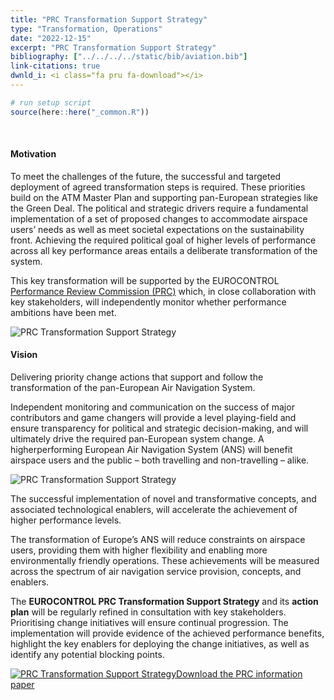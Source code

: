```yaml
---
title: "PRC Transformation Support Strategy"
type: "Transformation, Operations"
date: "2022-12-15"
excerpt: "PRC Transformation Support Strategy"
bibliography: ["../../../../static/bib/aviation.bib"]
link-citations: true
dwnld_i: <i class="fa pru fa-download"></i>
---
```

```r
# run setup script
source(here::here("_common.R"))
```
<br>
<div class="container">

#### Motivation
<div class="row align-items-start">
<div class="col-sm-8">
To meet the challenges of the future, the successful and targeted deployment of agreed transformation steps is required. These priorities build on the ATM
Master Plan and supporting pan-European strategies like the Green Deal. The political and strategic drivers require a fundamental implementation of a set of proposed changes to accommodate airspace users’ needs as well as meet societal expectations on the sustainability front. Achieving the required political goal of higher levels of performance across all key performance areas entails a deliberate transformation of the system.

This key transformation will be supported by the EUROCONTROL [Performance Review Commission (PRC)](/about/prc/) which, in close collaboration with key stakeholders, will independently monitor whether performance ambitions have been met.
</div>
<div class="col-sm-4">
<div class="card border-0">
  <img class="card-img-top" src="/images/prc/vc_tss_web.jpg" alt="PRC Transformation Support Strategy">
</div></div>
</div>

#### Vision
<div class="row align-items-start">
<div class="col-sm-8">
Delivering priority change actions that support and follow the transformation of the pan-European Air Navigation System.

Independent monitoring and communication on the success of major contributors and game changers will provide a level playing-field and ensure transparency
for political and strategic decision-making, and will ultimately drive the required pan-European system change. A higherperforming European Air Navigation System (ANS) will benefit airspace users and the public – both travelling and non-travelling – alike. 

</div>
<div class="col-sm-4">
<div class="card border-0">
  <img class="card-img-top" src="/images/prc/vis_tss.png" alt="PRC Transformation Support Strategy">
</div></div>
</div>

<div class="row align-items-start">
<div class="col-sm-10">
The successful implementation of novel and transformative concepts, and associated technological
enablers, will accelerate the achievement of higher performance levels.

The transformation of Europe’s ANS will reduce constraints on airspace users, providing them with higher flexibility and enabling more environmentally
friendly operations. These achievements will be measured across the spectrum of air navigation service provision, concepts, and enablers.

The **EUROCONTROL PRC Transformation Support Strategy** and its **action plan**  will be regularly refined in consultation with key stakeholders. Prioritising change initiatives will ensure continual progression. The implementation will provide evidence of the achieved performance benefits, highlight the key enablers for deploying the change initiatives, as well as identify any potential blocking points.
</div>
<div class="col-sm-2">
<div class="row justify-content-center">
<div class="card border-0"><a href="/library/prc_transformation_support_strategy_flyer.pdf" class="btn btn-secondary" role="button">
<img class="card-img-top" src="/images/prc/prc_tss_flyer.png" alt="PRC Transformation Support Strategy">Download the PRC information paper</a>
</div></div></div>